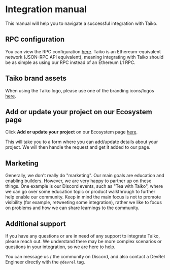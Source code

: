 # Integration manual

This manual will help you to navigate a successful integration with Taiko. 

## RPC configuration

You can view the RPC configuration [here](/docs/reference/rpc-configuration). Taiko is an Ethereum-equivalent network (JSON-RPC API equivalent), meaning integrating with Taiko should be as simple as using our RPC instead of an Ethereum L1 RPC.

## Taiko brand assets

When using the Taiko logo, please use one of the branding icons/logos [here](https://github.com/taikoxyz/taiko-mono/tree/main/packages/branding).

## Add or update your project on our Ecosystem page

Click **Add or update your project** on our Ecosystem page [here](/ecosystem).

This will take you to a form where you can add/update details about your project. We will then handle the request and get it added to our page.

## Marketing

Generally, we don't really do "marketing". Our main goals are education and enabling builders. However, we are very happy to partner up on these things. One example is our Discord events, such as "Tea with Taiko", where we can go over some education topic or product walkthrough to further help enable our community. Keep in mind the main focus is not to promote visibility (for example, retweeting some integration), rather we like to focus on problems and how we can share learnings to the community.

## Additional support

If you have any questions or are in need of any support to integrate Taiko, please reach out. We understand there may be more complex scenarios or questions in your integration, so we are here to help.

You can message us / the community on Discord, and also contact a DevRel Engineer directly with the `@devrel` tag.
